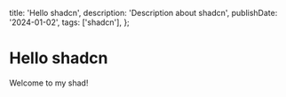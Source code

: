   title: 'Hello shadcn',
  description: 'Description about shadcn',
  publishDate: '2024-01-02',
  tags: ['shadcn'],
};

# Hello shadcn

Welcome to my shad!
